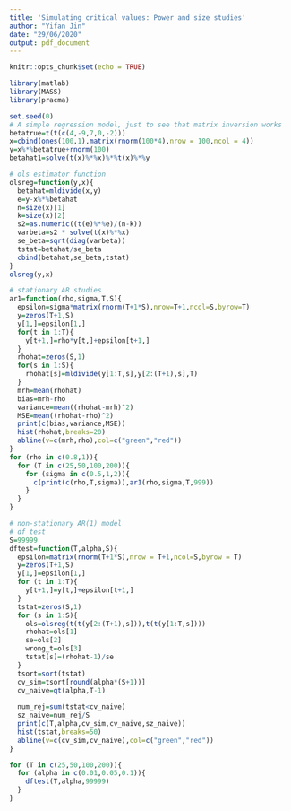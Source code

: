 ```yaml
---
title: 'Simulating critical values: Power and size studies'
author: "Yifan Jin"
date: "29/06/2020"
output: pdf_document
---
```


```r
knitr::opts_chunk$set(echo = TRUE)
```

```r
library(matlab)
library(MASS)
library(pracma)
```


```r
set.seed(0)
# A simple regression model, just to see that matrix inversion works
betatrue=t(t(c(4,-9,7,0,-2)))
x=cbind(ones(100,1),matrix(rnorm(100*4),nrow = 100,ncol = 4))
y=x%*%betatrue+rnorm(100)
betahat1=solve(t(x)%*%x)%*%t(x)%*%y
```

```r
# ols estimator function
olsreg=function(y,x){
  betahat=mldivide(x,y)
  e=y-x%*%betahat
  n=size(x)[1]
  k=size(x)[2] 
  s2=as.numeric((t(e)%*%e)/(n-k)) 
  varbeta=s2 * solve(t(x)%*%x) 
  se_beta=sqrt(diag(varbeta)) 
  tstat=betahat/se_beta 
  cbind(betahat,se_beta,tstat)
}
olsreg(y,x)
```

```r
# stationary AR studies
ar1=function(rho,sigma,T,S){
  epsilon=sigma*matrix(rnorm(T+1*S),nrow=T+1,ncol=S,byrow=T)
  y=zeros(T+1,S)
  y[1,]=epsilon[1,]
  for(t in 1:T){
    y[t+1,]=rho*y[t,]+epsilon[t+1,]
  }
  rhohat=zeros(S,1)
  for(s in 1:S){
    rhohat[s]=mldivide(y[1:T,s],y[2:(T+1),s],T)
  }
  mrh=mean(rhohat)
  bias=mrh-rho
  variance=mean((rhohat-mrh)^2)
  MSE=mean((rhohat-rho)^2)
  print(c(bias,variance,MSE))
  hist(rhohat,breaks=20)
  abline(v=c(mrh,rho),col=c("green","red"))
}
for (rho in c(0.8,1)){
  for (T in c(25,50,100,200)){
    for (sigma in c(0.5,1,2)){
      c(print(c(rho,T,sigma)),ar1(rho,sigma,T,999))
    }
  }
}
```

```r
# non-stationary AR(1) model
# df test
S=99999
dftest=function(T,alpha,S){
  epsilon=matrix(rnorm(T+1*S),nrow = T+1,ncol=S,byrow = T)
  y=zeros(T+1,S)
  y[1,]=epsilon[1,]
  for (t in 1:T){
    y[t+1,]=y[t,]+epsilon[t+1,]
  }
  tstat=zeros(S,1)
  for (s in 1:S){
    ols=olsreg(t(t(y[2:(T+1),s])),t(t(y[1:T,s])))
    rhohat=ols[1]
    se=ols[2]
    wrong_t=ols[3]
    tstat[s]=(rhohat-1)/se
  }
  tsort=sort(tstat)
  cv_sim=tsort[round(alpha*(S+1))]
  cv_naive=qt(alpha,T-1)
  
  num_rej=sum(tstat<cv_naive)
  sz_naive=num_rej/S
  print(c(T,alpha,cv_sim,cv_naive,sz_naive))
  hist(tstat,breaks=50)
  abline(v=c(cv_sim,cv_naive),col=c("green","red"))
}
```

```r
for (T in c(25,50,100,200)){
  for (alpha in c(0.01,0.05,0.1)){
    dftest(T,alpha,99999)
  }
}
```





